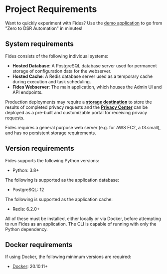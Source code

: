 
# Project Requirements

<Callout emoji="ⓘ">Want to quickly experiment with Fides? Use the [demo application](./sample_project) to go from "Zero to DSR Automation" in minutes!</Callout>

## System requirements 

Fides consists of the following individual systems:

* **Hosted Database**: A PostgreSQL database server used for permanent storage of configuration data for the webserver.
* **Hosted Cache**: A Redis database server used as a temporary cache during execution and task scheduling.
* **Fides Webserver**: The main application, which houses the Admin UI and API endpoints.

Production deployments may require a **[storage destination](../dsr_quickstart/dsr_support/storage/)** to store the results of completed privacy requests and the [**Privacy Center**](../consent/privacy_center) can be deployed as a pre-built and customizable portal for receiving privacy requests.

Fides requires a general purpose web server (e.g. for AWS EC2, a t3.small), and has no persistent storage requirements.

## Version requirements

Fides supports the following Python versions:

* Python: 3.8+

The following is supported as the application database:

* PostgreSQL: 12

The following is supported as the application cache:

* Redis: 6.2.0+

All of these must be installed, either locally or via Docker, before attempting to run Fides as an application. The CLI is capable of running with only the Python dependency.

## Docker requirements

If using Docker, the following minimum versions are required:

* [Docker](https://www.docker.com/products/docker-desktop): 20.10.11+
